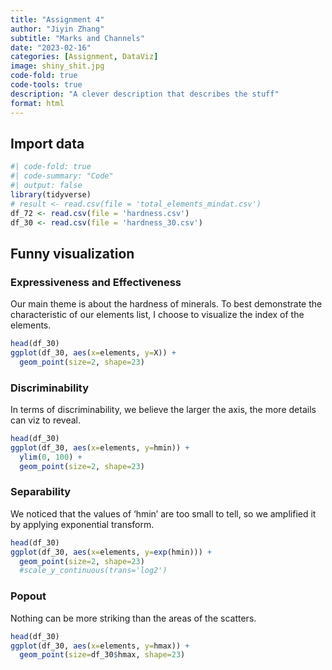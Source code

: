 ```yaml
---
title: "Assignment 4"
author: "Jiyin Zhang"
subtitle: "Marks and Channels"
date: "2023-02-16"
categories: [Assignment, DataViz]
image: shiny_shit.jpg
code-fold: true
code-tools: true
description: "A clever description that describes the stuff"
format: html
---
```


## Import data 
```r
#| code-fold: true
#| code-summary: "Code"
#| output: false
library(tidyverse)
# result <- read.csv(file = 'total_elements_mindat.csv')
df_72 <- read.csv(file = 'hardness.csv')
df_30 <- read.csv(file = 'hardness_30.csv')
```

## Funny visualization
### Expressiveness and Effectiveness
Our main theme is about the hardness of minerals. To best demonstrate the characteristic of our elements list, I choose to visualize the index of the elements.
```r
head(df_30)
ggplot(df_30, aes(x=elements, y=X)) +
  geom_point(size=2, shape=23)
```
### Discriminability
In terms of discriminability, we believe the larger the axis, the more details can viz to reveal.
```r
head(df_30)
ggplot(df_30, aes(x=elements, y=hmin)) +
  ylim(0, 100) +
  geom_point(size=2, shape=23)
```
### Separability
We noticed that the values of 'hmin' are too small to tell, so we amplified it by applying exponential transform.
```r
head(df_30)
ggplot(df_30, aes(x=elements, y=exp(hmin))) +
  geom_point(size=2, shape=23)
  #scale_y_continuous(trans='log2')

```

### Popout
Nothing can be more striking than the areas of the scatters.
```r
head(df_30)
ggplot(df_30, aes(x=elements, y=hmax)) +
  geom_point(size=df_30$hmax, shape=23)
```

